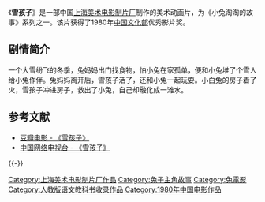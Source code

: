 {{no footnotes|time=2015-4-6}}{{Infobox Film
|片名          = 小兔淘淘的故事：雪孩子
|其他名称      = 
|图像          = 
|图像说明      = 
|导演          = [[林文肖|林文肖]]
|监制          = 
|制片          = 
|编剧          = [[嵇鸿|嵇鸿]]
|剧本          = 
|故事          = 
|原著          = 
|旁白          = 
|统筹          = 
|主演          = 
|分级          = 
|副标题        = 
|主题曲        = 
|片头曲        = 
|片尾曲        = 
|配乐          = 
|摄影          = [[段孝萱|段孝萱]]
|剪辑          = 
|制片商        = [[上海美术电影制片厂|上海美术电影制片厂]]
|发行商        = 
|上映日期      = 1980年
|发行日期      = 
|片长          = 20分钟
|产地          = {{CHNML}}
|语言          = [[汉语普通话|汉语普通话]]
|官方网站      = 
|预算          = 
|票房          = 
|前集          = 
|续集          = 
|中国大陆片名  = 
|香港片名      = 
|澳门片名      = 
|台湾片名      = 
|新马片名      = 
|sarft_id    = <!-- 公映许可号码 -->
|amg_id      = <!-- AMG（All Media Guide）ID -->
|imdb_id     = <!-- IMDB（互联网电影数据库）ID -->
}}
《'''雪孩子'''》是一部中国[[上海美术电影制片厂|上海美术电影制片厂]]制作的美术动画片，为《小兔淘淘的故事》系列之一。该片获得了1980年[[中国文化部|中国文化部]]优秀影片奖。

==剧情简介==
一个大雪纷飞的冬季，兔妈妈出门找食物，怕小兔在家孤单，便和小兔堆了个雪人给小兔作伴。兔妈妈离开后，雪孩子活了，还和小兔一起玩耍。小白兔的房子着了火，雪孩子冲进房子，救出了小兔，自己却融化成一滩水。

== 参考文献 ==
* [http://movie.douban.com/subject/1431947/  豆瓣电影 - 《雪孩子》]
* [https://web.archive.org/web/20130821124237/http://donghua.cntv.cn/2013/04/15/VIDA1366011192390697.shtml 中国网络电视台 - 《雪孩子》]

{{-}}
{{上海美术电影制片厂1980年代作品}}

[[Category:上海美术电影制片厂作品|Category:上海美术电影制片厂作品]]
[[Category:兔子主角故事|Category:兔子主角故事]]
[[Category:兔電影|Category:兔電影]]
[[Category:人教版语文教科书收录作品|Category:人教版语文教科书收录作品]]
[[Category:1980年中国电影作品|Category:1980年中国电影作品]]